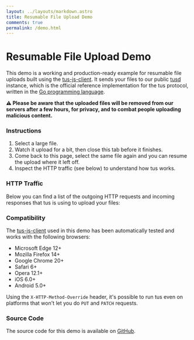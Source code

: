 ```yaml
---
layout: ../layouts/markdown.astro
title: Resumable File Upload Demo
comments: true
permalink: /demo.html
---
```



# Resumable File Upload Demo

This demo is a working and production-ready example for resumable file uploads built using the [tus-js-client](https://github.com/tus/tus-js-client).
It sends your files to our public [tusd](https://github.com/tus/tusd) instance, which is the official reference implementation for the tus protocol, written in the [Go programming language](https://golang.org/).

**:warning: Please be aware that the uploaded files will be removed from our servers after a few hours, for privacy, and to combat people uploading malicious content.**

### Instructions

1.  Select a large file.
2.  Watch it upload for a bit, then close this tab before it finishes.
3.  Come back to this page, select the same file again and you can resume the upload where it left off.
4.  Inspect the HTTP traffic (see below) to understand how tus works.

<UploadDemo client:load />

### HTTP Traffic

Below you can find a list of the outgoing HTTP requests and incoming responses that tus is using to upload your files:

<RequestViewer client:load />

### Compatibility

The [tus-js-client](https://github.com/tus/tus-js-client) used in
this demo has been automatically tested and works with the following browsers:

- Microsoft Edge 12+
- Mozilla Firefox 14+
- Google Chrome 20+
- Safari 6+
- Opera 12.1+
- iOS 6.0+
- Android 5.0+

Using the `X-HTTP-Method-Override` header, it's possible to run tus
even on platforms that won't let you do `PUT` and `PATCH` requests.

### Source Code

The source code for this demo is available on [GitHub](https://github.com/tus/tus.io/blob/main/assets/javascripts/upload-demo.js).
